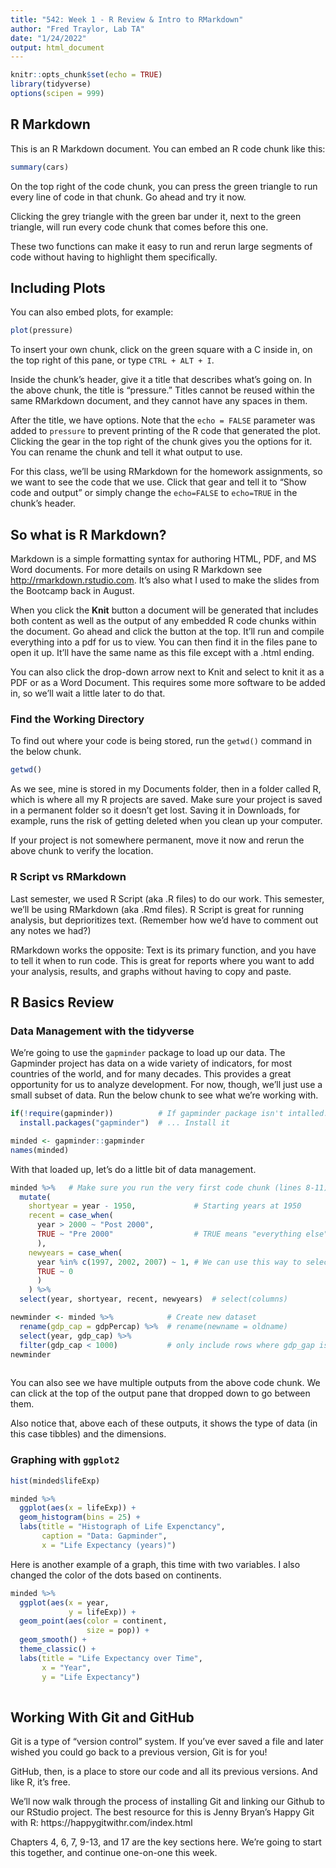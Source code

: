 ```yaml
---
title: "542: Week 1 - R Review & Intro to RMarkdown"
author: "Fred Traylor, Lab TA"
date: "1/24/2022"
output: html_document
---
```


```r
knitr::opts_chunk$set(echo = TRUE)
library(tidyverse)
options(scipen = 999)
```

## R Markdown

This is an R Markdown document. You can embed an R code chunk like this:

```r
summary(cars)
```

On the top right of the code chunk, you can press the green triangle to run every line of code in that chunk. Go ahead and try it now.

Clicking the grey triangle with the green bar under it, next to the green triangle, will run every code chunk that comes before this one. 

These two functions can make it easy to run and rerun large segments of code without having to highlight them specifically. 

## Including Plots

You can also embed plots, for example:

```r
plot(pressure)
```

To insert your own chunk, click on the green square with a C inside in, on the top right of this pane, or type `CTRL + ALT + I`. 

Inside the chunk's header, give it a title that describes what's going on. In the above chunk, the title is "pressure." Titles cannot be reused within the same RMarkdown document, and they cannot have any spaces in them. 

After the title, we have options. Note that the `echo = FALSE` parameter was added to `pressure` to prevent printing of the R code that generated the plot. Clicking the gear in the top right of the chunk gives you the options for it. You can rename the chunk and tell it what output to use. 

For this class, we'll be using RMarkdown for the homework assignments, so we want to see the code that we use. Click that gear and tell it to "Show code and output" or simply change the `echo=FALSE` to `echo=TRUE` in the chunk's header. 

## So what is R Markdown?

Markdown is a simple formatting syntax for authoring HTML, PDF, and MS Word documents. For more details on using R Markdown see <http://rmarkdown.rstudio.com>. It's also what I used to make the slides from the Bootcamp back in August. 

When you click the **Knit** button a document will be generated that includes both content as well as the output of any embedded R code chunks within the document. Go ahead and click the button at the top. It'll run and compile everything into a pdf for us to view. You can then find it in the files pane to open it up. It'll have the same name as this file except with a .html ending. 

You can also click the drop-down arrow next to Knit and select to knit it as a PDF or as a Word Document. This requires some more software to be added in, so we'll wait a little later to do that. 

### Find the Working Directory

To find out where your code is being stored, run the `getwd()` command in the below chunk.

```r
getwd()
```


As we see, mine is stored in my Documents folder, then in a folder called R, which is where all my R projects are saved. Make sure your project is saved in a permanent folder so it doesn't get lost. Saving it in Downloads, for example, runs the risk of getting deleted when you clean up your computer. 

If your project is not somewhere permanent, move it now and rerun the above chunk to verify the location. 

### R Script vs RMarkdown

Last semester, we used R Script (aka .R files) to do our work. This semester, we'll be using RMarkdown (aka .Rmd files). R Script is great for running analysis, but deprioritizes text. (Remember how we'd have to comment out any notes we had?) 

RMarkdown works the opposite: Text is its primary function, and you have to tell it when to run code. This is great for reports where you want to add your analysis, results, and graphs without having to copy and paste. 


## R Basics Review

### Data Management with the tidyverse

We're going to use the `gapminder` package to load up our data. The Gapminder project has data on a wide variety of indicators, for most countries of the world, and for many decades. This provides a great opportunity for us to analyze development. For now, though, we'll just use a small subset of data. Run the below chunk to see what we're working with. 
```r
if(!require(gapminder))          # If gapminder package isn't intalled...
  install.packages("gapminder")  # ... Install it

minded <- gapminder::gapminder
names(minded)

```

With that loaded up, let's do a little bit of data management. 
```r

minded %>%   # Make sure you run the very first code chunk (lines 8-11) to load the tidyverse
  mutate(
    shortyear = year - 1950,             # Starting years at 1950
    recent = case_when(
      year > 2000 ~ "Post 2000", 
      TRUE ~ "Pre 2000"                  # TRUE means "everything else" 
      ),
    newyears = case_when(
      year %in% c(1997, 2002, 2007) ~ 1, # We can use this way to select recent years, too
      TRUE ~ 0
      )
    ) %>% 
  select(year, shortyear, recent, newyears)  # select(columns)

newminder <- minded %>%            # Create new dataset 
  rename(gdp_cap = gdpPercap) %>%  # rename(newname = oldname)
  select(year, gdp_cap) %>% 
  filter(gdp_cap < 1000)           # only include rows where gdp_gap is less than 1000
newminder
  

```

You can also see we have multiple outputs from the above code chunk. We can click at the top of the output pane that dropped down to go between them. 

Also notice that, above each of these outputs, it shows the type of data (in this case tibbles) and the dimensions. 

### Graphing with `ggplot2`

```r
hist(minded$lifeExp)

minded %>% 
  ggplot(aes(x = lifeExp)) +
  geom_histogram(bins = 25) +
  labs(title = "Histograph of Life Expenctancy",
       caption = "Data: Gapminder", 
       x = "Life Expectancy (years)") 

```

Here is another example of a graph, this time with two variables. I also changed the color of the dots based on continents. 
```r

minded %>% 
  ggplot(aes(x = year,
             y = lifeExp)) +
  geom_point(aes(color = continent, 
                 size = pop)) + 
  geom_smooth() +
  theme_classic() +
  labs(title = "Life Expectancy over Time",
       x = "Year",
       y = "Life Expectancy")
  

```


## Working With Git and GitHub

Git is a type of "version control" system. If you've ever saved a file and later wished you could go back to a previous version, Git is for you! 

GitHub, then, is a place to store our code and all its previous versions. And like R, it's free.  

We'll now walk through the process of installing Git and linking our Github to our RStudio project. The best resource for this is Jenny Bryan's Happy Git with R: https://happygitwithr.com/index.html 

Chapters 4, 6, 7, 9-13, and 17 are the key sections here. We're going to start this together, and continue one-on-one this week.


